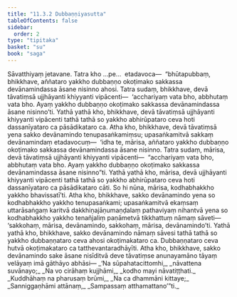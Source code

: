 ```yaml
---
title: "11.3.2 Dubbaṇṇiyasutta"
tableOfContents: false
sidebar:
  order: 2
type: "tipitaka"
basket: "su"
book: "saga"
---
```



<DynamicBreadcrumb />

<Division number="268" book="saga">

<Paragraph number="1686" book="saga">
Sāvatthiyaṃ jetavane. Tatra kho …pe…  etadavoca—  “bhūtapubbaṃ, bhikkhave, aññataro yakkho dubbaṇṇo okoṭimako sakkassa devānamindassa āsane nisinno ahosi. Tatra sudaṃ, bhikkhave, devā tāvatiṃsā ujjhāyanti khiyyanti vipācenti—  ‘acchariyaṃ vata bho, abbhutaṃ vata bho. Ayaṃ yakkho dubbaṇṇo okoṭimako sakkassa devānamindassa āsane nisinno’ti. Yathā yathā kho, bhikkhave, devā tāvatiṃsā ujjhāyanti khiyyanti vipācenti tathā tathā so yakkho abhirūpataro ceva hoti dassanīyataro ca pāsādikataro ca.
</Paragraph>

<Paragraph number="1687" book="saga">
Atha kho, bhikkhave, devā tāvatiṃsā yena sakko devānamindo tenupasaṅkamiṃsu; upasaṅkamitvā sakkaṃ devānamindaṃ etadavocuṃ—  ‘idha te, mārisa, aññataro yakkho dubbaṇṇo okoṭimako sakkassa devānamindassa āsane nisinno. Tatra sudaṃ, mārisa, devā tāvatiṃsā ujjhāyanti khiyyanti vipācenti—  “acchariyaṃ vata bho, abbhutaṃ vata bho. Ayaṃ yakkho dubbaṇṇo okoṭimako sakkassa devānamindassa āsane nisinno”ti. Yathā yathā kho, mārisa, devā ujjhāyanti khiyyanti vipācenti tathā tathā so yakkho abhirūpataro ceva hoti dassanīyataro ca pāsādikataro cāti. So hi nūna, mārisa, kodhabhakkho yakkho bhavissatī’ti.
</Paragraph>

<Paragraph number="1688" book="saga">
Atha kho, bhikkhave, sakko devānamindo yena so kodhabhakkho yakkho tenupasaṅkami; upasaṅkamitvā ekaṃsaṃ uttarāsaṅgaṃ karitvā dakkhiṇajāṇumaṇḍalaṃ pathaviyaṃ nihantvā yena so kodhabhakkho yakkho tenañjaliṃ paṇāmetvā tikkhattuṃ nāmaṃ sāveti—  ‘sakkohaṃ, mārisa, devānamindo, sakkohaṃ, mārisa, devānamindo’ti. Yathā yathā kho, bhikkhave, sakko devānamindo nāmaṃ sāvesi tathā tathā so yakkho dubbaṇṇataro ceva ahosi okoṭimakataro ca. Dubbaṇṇataro ceva hutvā okoṭimakataro ca tatthevantaradhāyīti. Atha kho, bhikkhave, sakko devānamindo sake āsane nisīditvā deve tāvatiṃse anunayamāno tāyaṃ velāyaṃ imā gāthāyo abhāsi—
</Paragraph>

<Paragraph number="1689" type="verses" book="saga">
_‘Na sūpahatacittomhi,_  
_nāvattena suvānayo;_  
_Na vo cirāhaṃ kujjhāmi,_  
_kodho mayi nāvatiṭṭhati._  

</Paragraph>

<Paragraph number="1690" type="verses" book="saga">
_Kuddhāhaṃ na pharusaṃ brūmi,_  
_Na ca dhammāni kittaye;_  
_Sanniggaṇhāmi attānaṃ,_  
_Sampassaṃ atthamattano’”ti._
</Paragraph>
</Division>
